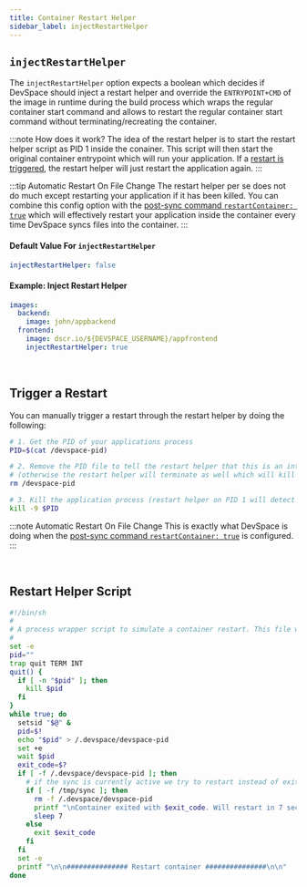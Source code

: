 ```yaml
---
title: Container Restart Helper
sidebar_label: injectRestartHelper
---
```


## `injectRestartHelper`
The `injectRestartHelper` option expects a boolean which decides if DevSpace should inject a restart helper and override the `ENTRYPOINT+CMD` of the image in runtime during the build process which wraps the regular container start command and allows to restart the regular container start command without terminating/recreating the container.


:::note How does it work?
The idea of the restart helper is to start the restart helper script as PID 1 inside the conainer. This script will then start the original container entrypoint which will run your application. If a [restart is triggered](#trigger-a-restart), the restart helper will just restart the application again.
:::

:::tip Automatic Restart On File Change
The restart helper per se does not do much except restarting your application if it has been killed. You can combine this config option with the [post-sync command `restartContainer: true`](../development/file-synchronization.mdx#onuploadrestartcontainer) which will effectively restart your application inside the container every time DevSpace syncs files into the container.
:::


#### Default Value For `injectRestartHelper`
```yaml
injectRestartHelper: false
```

#### Example: Inject Restart Helper
```yaml
images:
  backend:
    image: john/appbackend
  frontend:
    image: dscr.io/${DEVSPACE_USERNAME}/appfrontend
    injectRestartHelper: true
```


<br/>

## Trigger a Restart
You can manually trigger a restart through the restart helper by doing the following:
```bash
# 1. Get the PID of your applications process
PID=$(cat /devspace-pid)

# 2. Remove the PID file to tell the restart helper that this is an intended restart
# (otherwise the restart helper will terminate as well which will kill the container)
rm /devspace-pid

# 3. Kill the application process (restart helper on PID 1 will detect this and restart it again)
kill -9 $PID
```

:::note Automatic Restart On File Change
This is exactly what DevSpace is doing when the [post-sync command `restartContainer: true`](../development/file-synchronization.mdx#onuploadrestartcontainer) is configured.
:::


<br/>

## Restart Helper Script
```bash
#!/bin/sh
#
# A process wrapper script to simulate a container restart. This file was injected with devspace during the build process
#
set -e
pid=""
trap quit TERM INT
quit() {
  if [ -n "$pid" ]; then
    kill $pid
  fi
}
while true; do
  setsid "$@" &
  pid=$!
  echo "$pid" > /.devspace/devspace-pid
  set +e
  wait $pid
  exit_code=$?
  if [ -f /.devspace/devspace-pid ]; then
    # if the sync is currently active we try to restart instead of exiting
    if [ -f /tmp/sync ]; then
      rm -f /.devspace/devspace-pid
      printf "\nContainer exited with $exit_code. Will restart in 7 seconds...\n"
      sleep 7
    else
      exit $exit_code
    fi
  fi
  set -e
  printf "\n\n############### Restart container ###############\n\n"
done
```
